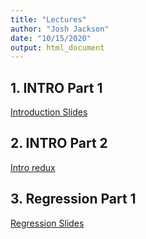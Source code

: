 ```yaml
---
title: "Lectures"
author: "Josh Jackson"
date: "10/15/2020"
output: html_document
---
```



## 1. INTRO Part 1
[Introduction Slides](/Lectures/week1.html)

## 2. INTRO Part 2
[Intro redux](/Lectures/week-2.html)

## 3. Regression Part 1
[Regression Slides](/Lectures/week-3.html)


